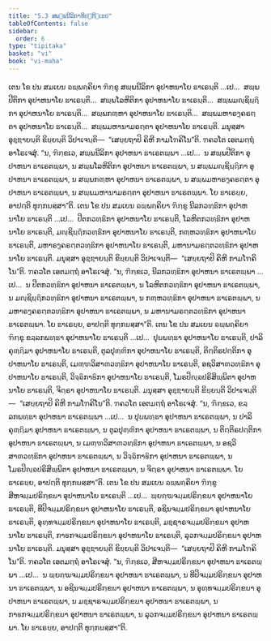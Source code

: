 ```yaml
---
title: "5.3 ສພ຺ພນີລິກາທິປຏິກ຺ເຂປ"
tableOfContents: false
sidebar:
  order: 6
type: "tipitaka"
basket: "vi"
book: "vi-maha"
---
```



<DynamicBreadcrumb />

<Division number="246" book="vi-maha">

<Paragraph number="1148" book="vi-maha">
ເຕນ ໂຂ ປນ ສມເຍນ ຉພ຺ພຄ຺ຄິຍາ ຠິກ຺ຂູ ສພ຺ພນີລິກາ ອຸປາຫນາໂຍ ຘາເຣນ຺ຕິ …ເປ…  ສພ຺ພປີຕິກາ ອຸປາຫນາໂຍ ຘາເຣນ຺ຕິ…  ສພ຺ພໂລຫິຕິກາ ອຸປາຫນາໂຍ ຘາເຣນ຺ຕິ…  ສພ຺ພມຎ຺ຊິຏ຺ຐິກາ ອຸປາຫນາໂຍ ຘາເຣນ຺ຕິ…  ສພ຺ພກຓ຺ຫາ ອຸປາຫນາໂຍ ຘາເຣນ຺ຕິ…  ສພ຺ພມຫາຣງ຺ຄຣຕ຺ຕາ ອຸປາຫນາໂຍ ຘາເຣນ຺ຕິ…  ສພ຺ພມຫານາມຣຕ຺ຕາ ອຸປາຫນາໂຍ ຘາເຣນ຺ຕິ. ມນຸສ຺ສາ ອຸຊ຺ຌາຍນ຺ຕິ ຂິຍ຺ຍນ຺ຕິ ວິປາເຈນ຺ຕິ—  “ເສຍ຺ຍຖາປິ ຄິຫີ ກາມໂຠຄິໂນ”ຕິ. ຠຄວໂຕ ເອຕມຕ຺ຖໍ ອາໂຣເຈສຸໍ. “ນ, ຠິກ຺ຂເວ, ສພ຺ພນີລິກາ ອຸປາຫນາ ຘາເຣຕພ຺ພາ …ເປ…  ນ ສພ຺ພປີຕິກາ ອຸປາຫນາ ຘາເຣຕພ຺ພາ, ນ ສພ຺ພໂລຫິຕິກາ ອຸປາຫນາ ຘາເຣຕພ຺ພາ, ນ ສພ຺ພມຎ຺ຊິຏ຺ຐິກາ ອຸປາຫນາ ຘາເຣຕພ຺ພາ, ນ ສພ຺ພກຓ຺ຫາ ອຸປາຫນາ ຘາເຣຕພ຺ພາ, ນ ສພ຺ພມຫາຣງ຺ຄຣຕ຺ຕາ ອຸປາຫນາ ຘາເຣຕພ຺ພາ, ນ ສພ຺ພມຫານາມຣຕ຺ຕາ ອຸປາຫນາ ຘາເຣຕພ຺ພາ. ໂຍ ຘາເຣຍ຺ຍ, ອາປຕ຺ຕິ ທຸກ຺ກຏສ຺ສາ”ຕິ.
</Paragraph>

<Paragraph number="1149" book="vi-maha">
ເຕນ ໂຂ ປນ ສມເຍນ ຉພ຺ພຄ຺ຄິຍາ ຠິກ຺ຂູ ນີລກວທ຺ຘິກາ ອຸປາຫນາໂຍ ຘາເຣນ຺ຕິ …ເປ…  ປີຕກວທ຺ຘິກາ ອຸປາຫນາໂຍ ຘາເຣນ຺ຕິ, ໂລຫິຕກວທ຺ຘິກາ ອຸປາຫນາໂຍ ຘາເຣນ຺ຕິ, ມຎ຺ຊິຏ຺ຐິກວທ຺ຘິກາ ອຸປາຫນາໂຍ ຘາເຣນ຺ຕິ, ກຓ຺ຫວທ຺ຘິກາ ອຸປາຫນາໂຍ ຘາເຣນ຺ຕິ, ມຫາຣງ຺ຄຣຕ຺ຕວທ຺ຘິກາ ອຸປາຫນາໂຍ ຘາເຣນ຺ຕິ, ມຫານາມຣຕ຺ຕວທ຺ຘິກາ ອຸປາຫນາໂຍ ຘາເຣນ຺ຕິ. ມນຸສ຺ສາ ອຸຊ຺ຌາຍນ຺ຕິ ຂິຍ຺ຍນ຺ຕິ ວິປາເຈນ຺ຕິ—  “ເສຍ຺ຍຖາປິ ຄິຫີ ກາມໂຠຄິໂນ”ຕິ. ຠຄວໂຕ ເອຕມຕ຺ຖໍ ອາໂຣເຈສຸໍ. “ນ, ຠິກ຺ຂເວ, ນີລກວທ຺ຘິກາ ອຸປາຫນາ ຘາເຣຕພ຺ພາ …ເປ…  ນ ປີຕກວທ຺ຘິກາ ອຸປາຫນາ ຘາເຣຕພ຺ພາ, ນ ໂລຫິຕກວທ຺ຘິກາ ອຸປາຫນາ ຘາເຣຕພ຺ພາ, ນ ມຎ຺ຊິຏ຺ຐິກວທ຺ຘິກາ ອຸປາຫນາ ຘາເຣຕພ຺ພາ, ນ ກຓ຺ຫວທ຺ຘິກາ ອຸປາຫນາ ຘາເຣຕພ຺ພາ, ນ ມຫາຣງ຺ຄຣຕ຺ຕວທ຺ຘິກາ ອຸປາຫນາ ຘາເຣຕພ຺ພາ, ນ ມຫານາມຣຕ຺ຕວທ຺ຘິກາ ອຸປາຫນາ ຘາເຣຕພ຺ພາ. ໂຍ ຘາເຣຍ຺ຍ, ອາປຕ຺ຕິ ທຸກ຺ກຏສ຺ສາ”ຕິ.
</Paragraph>

<Paragraph number="1150" book="vi-maha">
ເຕນ ໂຂ ປນ ສມເຍນ ຉພ຺ພຄ຺ຄິຍາ ຠິກ຺ຂູ ຂລ຺ລກພທ຺ຘາ ອຸປາຫນາໂຍ ຘາເຣນ຺ຕິ …ເປ…  ປຸຏພທ຺ຘາ ອຸປາຫນາໂຍ ຘາເຣນ຺ຕິ, ປາລິຄຸຓ຺ຐິມາ ອຸປາຫນາໂຍ ຘາເຣນ຺ຕິ, ຕູລປຸຓ຺ຓິກາ ອຸປາຫນາໂຍ ຘາເຣນ຺ຕິ, ຕິຕ຺ຕິຣປຕ຺ຕິກາ ອຸປາຫນາໂຍ ຘາເຣນ຺ຕິ, ເມຓ຺ຑວິສາຓວທ຺ຘິກາ ອຸປາຫນາໂຍ ຘາເຣນ຺ຕິ, ອຊວິສາຓວທ຺ຘິກາ ອຸປາຫນາໂຍ ຘາເຣນ຺ຕິ, ວິຈ຺ຉິກາຬິກາ ອຸປາຫນາໂຍ ຘາເຣນ຺ຕິ, ໂມຣປິຎ຺ຉປຣິສິພ຺ພິຕາ ອຸປາຫນາໂຍ ຘາເຣນ຺ຕິ, ຈິຕ຺ຣາ ອຸປາຫນາໂຍ ຘາເຣນ຺ຕິ. ມນຸສ຺ສາ ອຸຊ຺ຌາຍນ຺ຕິ ຂິຍ຺ຍນ຺ຕິ ວິປາເຈນ຺ຕິ—  “ເສຍ຺ຍຖາປິ ຄິຫີ ກາມໂຠຄິໂນ”ຕິ. ຠຄວໂຕ ເອຕມຕ຺ຖໍ ອາໂຣເຈສຸໍ. “ນ, ຠິກ຺ຂເວ, ຂລ຺ລກພທ຺ຘາ ອຸປາຫນາ ຘາເຣຕພ຺ພາ …ເປ…  ນ ປຸຏພທ຺ຘາ ອຸປາຫນາ ຘາເຣຕພ຺ພາ, ນ ປາລິຄຸຓ຺ຐິມາ ອຸປາຫນາ ຘາເຣຕພ຺ພາ, ນ ຕູລປຸຓ຺ຓິກາ ອຸປາຫນາ ຘາເຣຕພ຺ພາ, ນ ຕິຕ຺ຕິຣປຕ຺ຕິກາ ອຸປາຫນາ ຘາເຣຕພ຺ພາ, ນ ເມຓ຺ຑວິສາຓວທ຺ຘິກາ ອຸປາຫນາ ຘາເຣຕພ຺ພາ, ນ ອຊວິສາຓວທ຺ຘິກາ ອຸປາຫນາ ຘາເຣຕພ຺ພາ, ນ ວິຈ຺ຉິກາຬິກາ ອຸປາຫນາ ຘາເຣຕພ຺ພາ, ນ ໂມຣປິຎ຺ຉປຣິສິພ຺ພິຕາ ອຸປາຫນາ ຘາເຣຕພ຺ພາ, ນ ຈິຕ຺ຣາ ອຸປາຫນາ ຘາເຣຕພ຺ພາ. ໂຍ ຘາເຣຍ຺ຍ, ອາປຕ຺ຕິ ທຸກ຺ກຏສ຺ສາ”ຕິ.
</Paragraph>

<Paragraph number="1151" book="vi-maha">
ເຕນ ໂຂ ປນ ສມເຍນ ຉພ຺ພຄ຺ຄິຍາ ຠິກ຺ຂູ ສີຫຈມ຺ມປຣິກ຺ຂຏາ ອຸປາຫນາໂຍ ຘາເຣນ຺ຕິ …ເປ…  ພ຺ຍຄ຺ຆຈມ຺ມປຣິກ຺ຂຏາ ອຸປາຫນາໂຍ ຘາເຣນ຺ຕິ, ທີປິຈມ຺ມປຣິກ຺ຂຏາ ອຸປາຫນາໂຍ ຘາເຣນ຺ຕິ, ອຊິນຈມ຺ມປຣິກ຺ຂຏາ ອຸປາຫນາໂຍ ຘາເຣນ຺ຕິ, ອຸທ຺ທຈມ຺ມປຣິກ຺ຂຏາ ອຸປາຫນາໂຍ ຘາເຣນ຺ຕິ, ມຊ຺ຊາຣຈມ຺ມປຣິກ຺ຂຏາ ອຸປາຫນາໂຍ ຘາເຣນ຺ຕິ, ກາຬກຈມ຺ມປຣິກ຺ຂຏາ ອຸປາຫນາໂຍ ຘາເຣນ຺ຕິ, ລຸວກຈມ຺ມປຣິກ຺ຂຏາ ອຸປາຫນາໂຍ ຘາເຣນ຺ຕິ. ມນຸສ຺ສາ ອຸຊ຺ຌາຍນ຺ຕິ ຂິຍ຺ຍນ຺ຕິ ວິປາເຈນ຺ຕິ—  “ເສຍ຺ຍຖາປິ ຄິຫີ ກາມໂຠຄິໂນ”ຕິ. ຠຄວໂຕ ເອຕມຕ຺ຖໍ ອາໂຣເຈສຸໍ. “ນ, ຠິກ຺ຂເວ, ສີຫຈມ຺ມປຣິກ຺ຂຏາ ອຸປາຫນາ ຘາເຣຕພ຺ພາ …ເປ…  ນ ພ຺ຍຄ຺ຆຈມ຺ມປຣິກ຺ຂຏາ ອຸປາຫນາ ຘາເຣຕພ຺ພາ, ນ ທີປິຈມ຺ມປຣິກ຺ຂຏາ ອຸປາຫນາ ຘາເຣຕພ຺ພາ, ນ ອຊິນຈມ຺ມປຣິກ຺ຂຏາ ອຸປາຫນາ ຘາເຣຕພ຺ພາ, ນ ອຸທ຺ທຈມ຺ມປຣິກ຺ຂຏາ ອຸປາຫນາ ຘາເຣຕພ຺ພາ, ນ ມຊ຺ຊາຣຈມ຺ມປຣິກ຺ຂຏາ ອຸປາຫນາ ຘາເຣຕພ຺ພາ, ນ ກາຬກຈມ຺ມປຣິກ຺ຂຏາ ອຸປາຫນາ ຘາເຣຕພ຺ພາ, ນ ລຸວກຈມ຺ມປຣິກ຺ຂຏາ ອຸປາຫນາ ຘາເຣຕພ຺ພາ. ໂຍ ຘາເຣຍ຺ຍ, ອາປຕ຺ຕິ ທຸກ຺ກຏສ຺ສາ”ຕິ.
</Paragraph>
</Division>